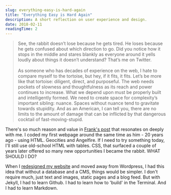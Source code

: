 ```yaml
---
slug: everything-easy-is-hard-again
title: "Everything Easy is Hard Again"
description: A short reflection on user experience and design.
date: 2018-02-11
readingTime: 2
---
```


>See, the rabbit doesn’t lose because he gets tired. He loses because he gets confused about which direction to go. Did you notice how it stops in the middle and stares blankly as everyone around it yells loudly about things it doesn’t understand? That’s me on Twitter.<br /><br />As someone who has decades of experience on the web, I hate to compare myself to the tortoise, but hey, if it fits, it fits. Let’s be more like that tortoise: diligent, direct, and purposeful. The web needs pockets of slowness and thoughtfulness as its reach and power continues to increase. What we depend upon must be properly built and intelligently formed. We need to create space for complexity’s important sibling: nuance. Spaces without nuance tend to gravitate towards stupidity. And as an American, I can tell you, there are no limits to the amount of damage that can be inflicted by that dangerous cocktail of fast-moving-stupid.

There's so much reason and value in <a href="https://frankchimero.com/writing/everything-easy-is-hard-again/">Frank's post</a> that resonates on deeply with me. I coded my first webpage around the same time as him - 20 years ago - using HTML. Geocities and Angelfire. If I need to try something today, I'll still use old-school HTML with tables. CSS, that surfaced a couple of years later offered so many new opportunities I became the rabbit. WHAT SHOULD I DO?

When I <a href="/blog/redesign">redesigned my website</a> and moved away from Wordpress, I had this idea that without a database and a CMS, things would be simpler. I don't require much, just text and images, static pages and a blog feed. But with Jekyll, I had to learn Github. I had to learn how to 'build' in the Terminal. And I had to learn Markdown.